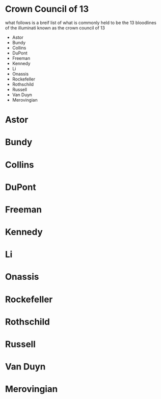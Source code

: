 # Crown Council of 13
what follows is a breif list of what is commonly held to be the 13 bloodlines of the illuminati known as the crown council of 13
- Astor
- Bundy
- Collins
- DuPont
- Freeman
- Kennedy
- Li
- Onassis
- Rockefeller
- Rothschild
- Russell
- Van Duyn
- Merovingian

# Astor 


# Bundy 


# Collins


# DuPont 


# Freeman 

# Kennedy

# Li

# Onassis

# Rockefeller

# Rothschild

# Russell

# Van Duyn

# Merovingian